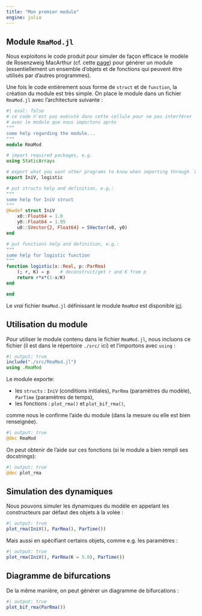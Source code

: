```yaml
---
title: "Mon premier module"
engine: julia
---
```


## Module `RmaMod.jl`

Nous exploitons le code produit pour simuler de façon efficace le modèle de Rosenzweig MacArthur (cf. cette [page](annexe_swift_rma.qmd)) pour générer un module (essentiellement un ensemble d'objets et de fonctions qui peuvent être utilisés par d'autres programmes).

Une fois le code entièrement sous forme de `struct` et de `function`, la création du module est très simple. On place le module dans un fichier `RmaMod.jl` avec l'architecture suivante :
```julia
#| eval: false
# ce code n'est pas exécuté dans cette cellule pour ne pas interférer
# avec le module que nous importons après
"""
some help regarding the module...
"""
module RmaMod

# import required packages, e.g.
using StaticArrays

# export what you want other programs to know when importing through `using`
export IniV, logistic

# put structs help and definition, e.g.:
"""
some help for IniV struct
"""
@kwdef struct IniV
    x0::Float64 = 1.0
    y0::Float64 = 1.95
    u0::SVector{2, Float64} = SVector(x0, y0)
end

# put functions help and definition, e.g.:
"""
some help for logistic function
"""
function logistic(x::Real, p::ParRma)
    (; r, K) = p    # deconstruct/get r and K from p
    return r*x*(1-x/K)
end

end
```

Le *vrai* fichier `RmaMod.jl` définissant le module `RmaMod` est disponible [ici](src/RmaMod.jl).

## Utilisation du module

Pour utiliser le module contenu dans le fichier `RmaMod.jl`, nous incluons ce fichier (il est dans le répertoire `./src/` ici) et l'importons avec `using` :

```julia
#| output: true
include("./src/RmaMod.jl")
using .RmaMod
```

Le module exporte:

- les `structs` : `IniV` (conditions initiales), `ParRma` (paramètres du modèle), `ParTime` (paramètres de temps),
- les fonctions : `plot_rma()` et `plot_bif_rma()`,

comme nous le confirme l'aide du module (dans la mesure ou elle est bien renseignée).
```julia
#| output: true
@doc RmaMod
```


On peut obtenir de l'aide sur ces fonctions (si le module a bien rempli ses docstrings):

```julia
#| output: true
@doc plot_rma
```

## Simulation des dynamiques

Nous pouvons simuler les dynamiques du modèle en appelant les constructeurs par défaut des objets à la volée :

```julia
#| output: true
plot_rma(IniV(), ParRma(), ParTime())
```

Mais aussi en spécifiant certains objets, comme e.g. les paramètres :
```julia
#| output: true
plot_rma(IniV(), ParRma(K = 5.0), ParTime())
```

## Diagramme de bifurcations

De la même manière, on peut générer un diagramme de bifurcations :
```julia
#| output: true
plot_bif_rma(ParRma())
```
